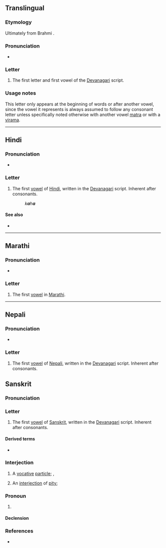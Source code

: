 {{also|अं|अँ|अः|अ-}}
{{character info}}
==Translingual==

===Etymology===
Ultimately from Brahmi {{l|mul|𑀅|sc=Brah|tr=a}}.

===Pronunciation===
* {{IPA|mul|/ə/}}

===Letter===
{{mul-Deva|a}}

# The first letter and first vowel of the [[Devanagari]] script.

===Usage notes===
This letter only appears at the beginning of words or after another vowel, since the vowel it represents is always assumed to follow any consonant letter unless specifically noted otherwise with another vowel [[matra]] or with a [[virama]].

----

==Hindi==

===Pronunciation===
* {{hi-IPA|अ.}}

===Letter===
{{head|hi|letter}}

# The first [[vowel]] of [[Hindi]], written in the [[Devanagari]] script. Inherent after consonants.
#: {{lang|hi|कह}} ''k'''a'''h'''a'''''

====See also====
* {{list:Devanagari script letters/hi}}

----

==Marathi==

===Pronunciation===
* {{IPA|mr|/ə/}}

===Letter===
{{head|mr|letter}}

# The first [[vowel]] in [[Marathi]].

----
==Nepali==

===Pronunciation===
* {{ne-IPA}}

===Letter===
{{head|ne|letter}}

# The first [[vowel]] of [[Nepali]], written in the [[Devanagari]] script. Inherent after consonants.

==Sanskrit==

===Pronunciation===
{{sa-IPA}}

===Letter===
{{head|sa|letter}}

# The first [[vowel]] of [[Sanskrit]], written in the [[Devanagari]] script. Inherent after consonants.

====Derived terms====
* {{l|sa|अकार}}

===Interjection===
{{head|sa|interjection}}

# A [[vocative]] [[particle]]; {{l|en|o}}, {{l|en|oh}}
#: {{ux|sa|'''अ''' अनन्त|inline=1|tr='''A''' Ananta|'''O''' Vishnu!}}
# An [[interjection]] of [[pity]]; {{l|en|ah}}

===Pronoun===
{{head|sa|pronoun}}

# {{n-g|a [[pronominal]] [[base]]}}

====Declension====
{{sa-decl-noun|अः|औ|आः|अ|औ|आः|अम्|औ|आन्|एन|आभ्याम्|ऐः|आय|आभ्याम्|एभ्यः|आत्|आभ्याम्|एभ्यः|अस्य|अयोः|आनाम्|ए|अयोः|एसु}}

===References===
* {{R:sa:MW|0001}}